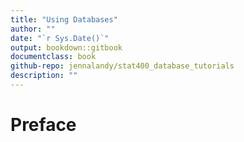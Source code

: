 ```yaml
--- 
title: "Using Databases"
author: ""
date: "`r Sys.Date()`"
output: bookdown::gitbook
documentclass: book
github-repo: jennalandy/stat400_database_tutorials
description: ""
---
```


# Preface
